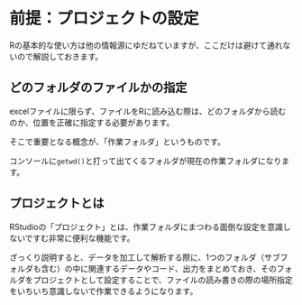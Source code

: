 # 前提：プロジェクトの設定 {#project}


Rの基本的な使い方は他の情報源にゆだねていますが、ここだけは避けて通れないので解説しておきます。

## どのフォルダのファイルかの指定
excelファイルに限らず、ファイルをRに読み込む際は、どのフォルダから読むのか、位置を正確に指定する必要があります。

そこで重要となる概念が、「作業フォルダ」というものです。

コンソールに`getwd()`と打って出てくるフォルダが現在の作業フォルダになります。

## プロジェクトとは
RStudioの「プロジェクト」とは、作業フォルダにまつわる面倒な設定を意識しないですむ非常に便利な機能です。

ざっくり説明すると、データを加工して解析する際に、1つのフォルダ（サブフォルダも含む）の中に関連するデータやコード、出力をまとめておき、そのフォルダをプロジェクトとして設定することで、ファイルの読み書きの際の場所指定をいちいち意識しないで作業できるようになります。

